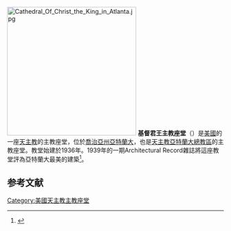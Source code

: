 [[File:Cathedral_Of_Christ_the_King_in_Atlanta.jpg|300px]]
'''基督君王主教座堂'''（{{lang-en|Cathedral of Christ the King}}）是[[美國|美國]]的一座[[天主教|天主教]]的主教座堂，位於[[喬治亞州|喬治亞州]][[亞特蘭大|亞特蘭大]]，也是[[天主教亞特蘭大總教區|天主教亞特蘭大總教區]]的主教座堂。教堂始建於1936年。1939年的一期Architectural Record雜誌將這座教堂評為亞特蘭大最美的建築<ref>{{cite web| url=http://www.politifact.com/georgia/statements/2014/may/02/wilton-gregory/mansion-moved-sparked-church-growth/| title=Mansion move sparked by church growth?| work=Politifact Georgia| date=2 May 2014| accessdate=18 April 2015| last=Badertscher| first=Nancy| archive-date=2017-07-06| archive-url=https://web.archive.org/web/20170706190207/http://www.politifact.com/georgia/statements/2014/may/02/wilton-gregory/mansion-moved-sparked-church-growth/| dead-url=no}}</ref>。
== 参考文献 ==
{{reflist}}
[[Category:美國天主教主教座堂|Category:美國天主教主教座堂]]